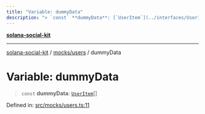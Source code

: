 ```yaml
---
title: "Variable: dummyData"
description: "> `const` **dummyData**: [`UserItem`](../interfaces/UserItem.md)[]"
---
```


[**solana-social-kit**](../../../README.mdx)

***

[solana-social-kit](../../../README.mdx) / [mocks/users](../README.mdx) / dummyData

# Variable: dummyData

> `const` **dummyData**: [`UserItem`](../interfaces/UserItem.mdx)[]

Defined in: [src/mocks/users.ts:11](https://github.com/SendArcade/solana-social-starter/blob/bd4b3556b8f469c27ebb06f4df65b3a36b43ba3b/src/mocks/users.ts#L11)
